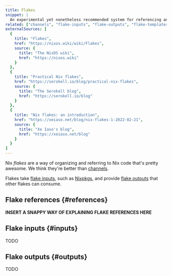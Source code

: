 ```yaml
---
title: Flakes
snippet: |
  An experimental yet nonetheless recommended system for referencing and sharing [Nix code](/concepts/nix-language) and Nix artifacts like [packages](/concepts/packages)
related: ["channels", "flake-inputs", "flake-outputs", "flake-templates"]
externalSources: [
  {
    title: "Flakes",
    href: "https://nixos.wiki/wiki/Flakes",
    source: {
      title: "The NixOS wiki",
      href: "https://nixos.wiki"
    }
  },
  {
    title: "Practical Nix flakes",
    href: "https://serokell.io/blog/practical-nix-flakes",
    source: {
      title: "The Serokell blog",
      href: "https://serokell.io/blog"
    }
  },
  {
    title: "Nix flakes: an introduction",
    href: "https://xeiaso.net/blog/nix-flakes-1-2022-02-21",
    source: {
      title: "Xe Iaso's blog",
      href: "https://xeiaso.net/blog"
    }
  }
]
---
```


Nix *flakes* are a way of organizing and referring to Nix code that's pretty awesome. We think they're better than [channels](/concepts/channels).

Flakes take [flake inputs](/concepts/flake-inputs), such as [Nixpkgs](/concepts/nixpkgs), and provide [flake outputs](/concepts/flake-outputs) that other flakes can consume.

## Flake references \{#references}

**INSERT A SNAPPY WAY OF EXPLAINING FLAKE REFERENCES HERE**

## Flake inputs \{#inputs}

TODO

## Flake outputs \{#outputs}

TODO
